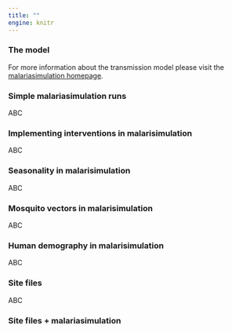 ```yaml
---
title: ""
engine: knitr
---
```


### The model

For more information about the transmission model please visit the [malariasimulation homepage](https://mrc-ide.github.io/malariasimulation/).

### Simple malariasimulation runs

ABC

### Implementing interventions in malarisimulation

ABC

### Seasonality in malarisimulation

ABC

### Mosquito vectors in malarisimulation

ABC

### Human demography in malarisimulation

ABC

### Site files

ABC

### Site files + malariasimulation
